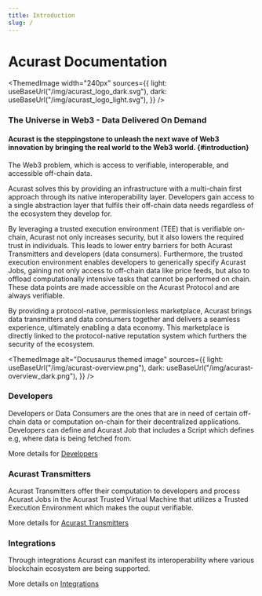 ```yaml
---
title: Introduction
slug: /
---
```



# Acurast Documentation

<div class="padding-vert--md"></div>

<ThemedImage
  width="240px"
  sources={{
    light: useBaseUrl("/img/acurast_logo_dark.svg"),
    dark: useBaseUrl("/img/acurast_logo_light.svg"),
  }}
/>

### The Universe in Web3 - Data Delivered On Demand

#### Acurast is the steppingstone to unleash the next wave of Web3 innovation by bringing the real world to the Web3 world. {#introduction}

The Web3 problem, which is access to verifiable, interoperable, and accessible off-chain data.

Acurast solves this by providing an infrastructure with a multi-chain first approach through its native interoperability layer. Developers gain access to a single abstraction layer that fulfils their off-chain data needs regardless of the ecosystem they develop for.

By leveraging a trusted execution environment (TEE) that is verifiable on-chain, Acurast not only increases security, but it also lowers the required trust in individuals. This leads to lower entry barriers for both Acurast Transmitters and developers (data consumers).
Furthermore, the trusted execution environment enables developers to generically specify Acurast Jobs, gaining not only access to off-chain data like price feeds, but also to offload computationally intensive tasks that cannot be performed on chain. These data points are made accessible on the Acurast Protocol and are always verifiable.

By providing a protocol-native, permissionless marketplace, Acurast brings data transmitters and data consumers together and delivers a seamless experience, ultimately enabling a data economy. This marketplace is directly linked to the protocol-native reputation system which furthers the security of the ecosystem.

<div class="padding-vert--md"></div>

<ThemedImage
  alt="Docusaurus themed image"
  sources={{
    light: useBaseUrl("/img/acurast-overview.png"),
    dark: useBaseUrl("/img/acurast-overview_dark.png"),
  }}
/>

<div class="padding-vert--md"></div>

### Developers

Developers or Data Consumers are the ones that are in need of certain off-chain data or computation on-chain for their decentralized applications. Developers can define and Acurast Job that includes a Script which defines e.g, where data is being fetched from.

More details for [Developers](/developers/)

### Acurast Transmitters

Acurast Transmitters offer their computation to developers and process Acurast Jobs in the Acurast Trusted Virtual Machine that utilizes a Trusted Execution Environment which makes the ouput verifiable.

More details for [Acurast Transmitters](/acurast-transmitters/)

### Integrations

Through integrations Acurast can manifest its interoperability where various blockchain ecosystem are being supported.

More details on [Integrations](/integrations/substrate)
